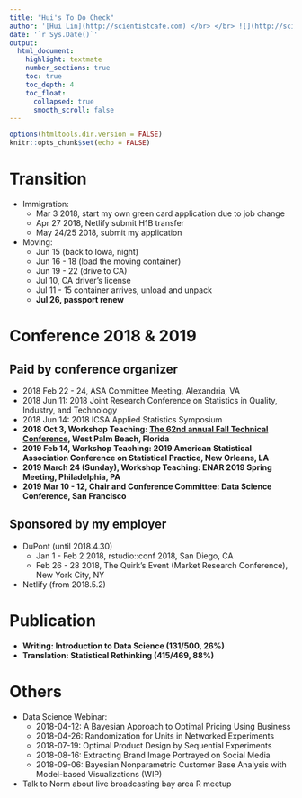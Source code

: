 ```yaml
---
title: "Hui's To Do Check"
author: '[Hui Lin](http://scientistcafe.com) </br> </br> ![](http://scientistcafe.com/images/netlifylogo.png){width=15%}'
date: '`r Sys.Date()`'
output:
  html_document:
    highlight: textmate
    number_sections: true
    toc: true
    toc_depth: 4
    toc_float:
      collapsed: true
      smooth_scroll: false
---
```


```r
options(htmltools.dir.version = FALSE)
knitr::opts_chunk$set(echo = FALSE)
```

# Transition

- Immigration: 
    - Mar 3 2018, start my own green card application due to job change
    - Apr 27 2018, Netlify submit H1B transfer
    - May 24/25 2018, submit my application 

- Moving: 
    - Jun 15 (back to Iowa, night)
    - Jun 16 - 18 (load the moving container)
    - Jun 19 - 22 (drive to CA)
    - Jul 10, CA driver's license
    - Jul 11 - 15 container arrives, unload and unpack
    - **Jul 26, passport renew**

# Conference 2018 & 2019

## Paid by conference organizer

- 2018 Feb 22 - 24, ASA Committee Meeting, Alexandria, VA
- 2018 Jun 11: 2018 Joint Research Conference on Statistics in Quality, Industry, and Technology
- 2018 Jun 14: 2018 ICSA Applied Statistics Symposium
- **2018 Oct 3, Workshop Teaching: [The 62nd annual Fall Technical Conference](http://www.falltechnicalconference.org/short-courses/), West Palm Beach, Florida**
- **2019 Feb 14, Workshop Teaching: 2019 American Statistical Association Conference on Statistical Practice, New Orleans, LA**
- **2019 March 24 (Sunday), Workshop Teaching: ENAR 2019 Spring Meeting, Philadelphia, PA**
- **2019 Mar 10 - 12, Chair and Conference Committee: Data Science Conference, San Francisco**     


## Sponsored by my employer

- DuPont (until 2018.4.30)
    - Jan 1 - Feb 2 2018, rstudio::conf 2018, San Diego, CA
    - Feb 26 - 28 2018, The Quirk's Event (Market Research Conference), New York City, NY
    
- Netlify (from 2018.5.2)

# Publication

- **Writing: Introduction to Data Science (131/500, 26%)**
- **Translation: Statistical Rethinking (415/469, 88%)**

# Others

-  Data Science Webinar: 
    - 2018-04-12: A Bayesian Approach to Optimal Pricing Using Business
    - 2018-04-26: Randomization for Units in Networked Experiments
    - 2018-07-19: Optimal Product Design by Sequential Experiments
    - 2018-08-16: Extracting Brand Image Portrayed on Social Media
    - 2018-09-06: Bayesian Nonparametric Customer Base Analysis with Model-based Visualizations (WIP)

- Talk to Norm about live broadcasting bay area R meetup